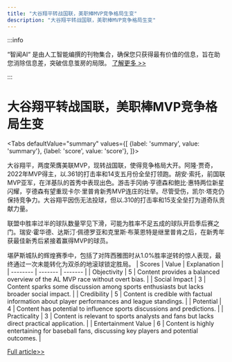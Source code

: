 ```yaml
---
title: "大谷翔平转战国联，美职棒MVP竞争格局生变"
description: "大谷翔平转战国联，美职棒MVP竞争格局生变"
---
```



:::info

“智闻AI“ 是由人工智能编撰的刊物集合，确保您只获得最有价值的信息，旨在助您消除信息差，突破信息茧房的局限。  [了解更多 >>](/)

:::

# 大谷翔平转战国联，美职棒MVP竞争格局生变


<Tabs
	defaultValue="summary"
	values={[
	{label: 'summary', value: 'summary'},
	{label: 'score', value: 'score'},
]}>
<TabItem value="summary">


大谷翔平，两度荣膺美联MVP，现转战国联，使得竞争格局大开。阿隆·贾奇，2022年MVP得主，以.361的打击率和14支五月份全垒打领跑。胡安·索托，前国联MVP亚军，在洋基队的首秀中表现出色。游击手冈纳·亨德森和鲍比·惠特两位新星闪耀，亨德森有望重现卡尔·里普肯新秀MVP连庄的壮举。尽管受伤，凯尔·塔克仍保持竞争力。大谷翔平因伤无法投球，但以.310的打击率和15支全垒打为道奇队贡献力量。

联盟中胜率过半的球队数量罕见下滑，可能为胜率不足五成的球队开启季后赛之门。瑞安·霍华德、达斯汀·佩德罗亚和克里斯·布莱恩特是继里普肯之后，在新秀年获最佳新秀后紧接着赢得MVP的球员。

堪萨斯城队的辉煌赛季中，包括了对阵西雅图时从1.0%胜率逆转的惊人表现，最终通过一次未能转化为双杀的地滚球锁定胜局。
</TabItem>
<TabItem value="score">
	| Scores     | Value   | Explanation |
	| -------- | ------- | ------- |
	| Objectivity  | 5    | Content provides a balanced overview of the AL MVP race without overt bias.    |
	| Social Impact | 3     | Content sparks some discussion among sports enthusiasts but lacks broader social impact.    |
	| Credibility    | 5    | Content is credible with factual information about player performances and league standings.    |
	| Potential    | 4    | Content has potential to influence sports discussions and predictions.    |
	| Practicality    | 3    | Content is relevant to sports analysts and fans but lacks direct practical application.    |
	| Entertainment Value    | 6    | Content is highly entertaining for baseball fans, discussing key players and potential outcomes.    |
</TabItem>
</Tabs>

[Full article>>](https://apnews.com/article/this-week-baseball-ohtani-989e691aafcff1c9a41be5cffe552680)
